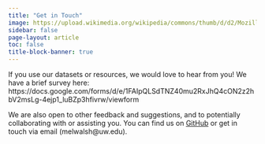 ```yaml
---
title: "Get in Touch"
image: https://upload.wikimedia.org/wikipedia/commons/thumb/d/d2/Mozilla_logo.svg/2560px-Mozilla_logo.svg.png
sidebar: false
page-layout: article
toc: false
title-block-banner: true
---
```


If you use our datasets or resources, we would love to hear from you! We have a brief survey here: https://docs.google.com/forms/d/e/1FAIpQLSdTNZ40mu2RxJhQ4cON2z2hbV2msLg-4ejp1_luBZp3hfivrw/viewform

We are also open to other feedback and suggestions, and to potentially collaborating with or assisting you. You can find us on [GitHub](https://github.com/melaniewalsh/responsible-datasets-in-context) or get in touch via email (melwalsh@uw.edu).  
